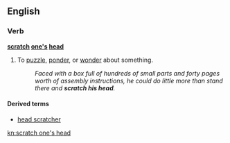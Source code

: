 ==English==

===Verb===
'''[[scratch]] [[one's]] [[head]]'''

# {{idiom}} To [[puzzle]], [[ponder]], or [[wonder]] about something.
#: ''Faced with a box full of hundreds of small parts and forty pages worth of assembly instructions, he could do little more than stand there and '''scratch his head'''.''

====Derived terms====
*[[head scratcher]]

[[kn:scratch one's head]]